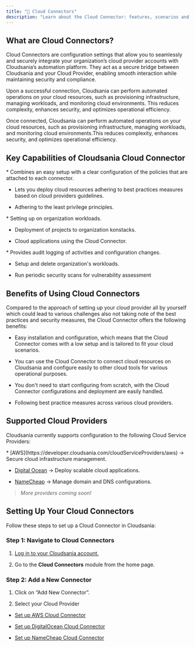 ```yaml
---
title: "🔗 Cloud Connectors"
description: "Learn about the Cloud Connector: features, scenarios and setup."
---
```


## What are Cloud Connectors?

Cloud Connectors are configuration settings that allow you to seamlessly and securely integrate your organization’s cloud provider accounts with Cloudsania’s automation platform. They act as a secure bridge between Cloudsania and your Cloud Provider, enabling smooth interaction while maintaining security and compliance.&#x20;

Upon a successful connection, Cloudsania can perform automated operations on your cloud resources, such as provisioning infrastructure, managing workloads, and monitoring cloud environments. This reduces complexity, enhances security, and optimizes operational efficiency.

<Note>
  Once connected, Cloudsania  can perform automated operations on your cloud resources, such as provisioning infrastructure, managing workloads, and monitoring cloud environments.This reduces complexity, enhances security, and optimizes operational efficiency.
</Note>

## Key Capabilities of Cloudsania Cloud Connector

[](#context)

<Accordion title="Serves as a secure link between organisation cloudsania account and organisation cloud provider account." defaultOpen={false}>
  * Combines an easy setup with a clear configuration of the policies that are attached to each connector.

  * Lets you deploy cloud resources adhering to best practices measures based on cloud providers guidelines.

  * Adhering to the least privilege principles.
</Accordion>

<Accordion title="Runs as cloud user in cloud providers account, providing fine-grained control over." defaultOpen={false}>
  * Setting up on organization workloads.

  * Deployment of projects to organization konstacks.

  * Cloud applications using the Cloud Connector.
</Accordion>

<Accordion title="Lets you use the features that are required for business-critical scenarios." defaultOpen={false}>
  * Provides audit logging of activities and configuration changes.

  * Setup and delete organization's workloads.

  * Run periodic security scans for vulnerability assessment
</Accordion>

## Benefits of Using Cloud Connectors[](https://app.gitbook.com/o/Ig9yaTRXbH9HdjTjOESC/s/9D0JTnpRisktkAiaEL7H/getting-started/cloud-connector#advantages)

Compared to the approach of setting up your cloud provider all by yourself which could lead to various challenges also not taking note of the best practices and security measures, the Cloud Connector offers the following benefits:

* Easy installation and configuration, which means that the Cloud Connector comes with a low setup and is tailored to fit your cloud scenarios.

* You can use the Cloud Connector to connect cloud resources on Cloudsania and configure easily to other cloud tools for various operational purposes.

* You don't need to start configuring from scratch, with the Cloud Connector configurations and deployment are easily handled.

* Following best practice measures across various cloud providers.

## **Supported Cloud Providers**

Cloudsania currently supports configuration to the following Cloud Service Providers:

<Accordion title="Cloud Service Providers" defaultOpen={true}>
  * [AWS](https://developer.cloudsania.com/cloudServiceProviders/aws) → Secure cloud infrastructure management.

  * [Digital Ocean](https://developer.cloudsania.com/cloudServiceProviders/digitalOcean) → Deploy scalable cloud applications.

  * [NameCheap](https://developer.cloudsania.com/cloudServiceProviders/nameCheap) → Manage domain and DNS configurations.

  > *More providers coming soon!*
</Accordion>

## **Setting Up Your Cloud Connectors**

Follow these steps to set up a Cloud Connector in Cloudsania:

### **Step 1: Navigate to Cloud Connectors**

1. [Log in to your Cloudsania account.](https://console.cloudsania.com/auth/sign-in)

2. Go to the **Cloud Connectors** module from the home page.

### **Step 2: Add a New Connector**

1. Click on “Add New Connector”.

2. Select your Cloud Provider&#x20;

* [Set up AWS Cloud Connector](https://developer.cloudsania.com/cloudServiceProviders/aws)

* [Set up DigitalOcean Cloud Connector]()

* [Set up NameCheap Cloud Connector](https://developer.cloudsania.com/cloudServiceProviders/digitalOcean)